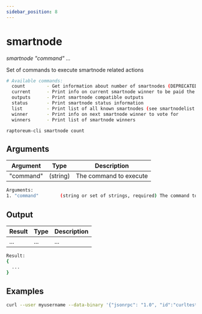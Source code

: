 ```yaml
---
sidebar_position: 8
---
```


# smartnode

*smartnode "command" ...*

Set of commands to execute smartnode related actions

```bash
# Available commands:
  count        - Get information about number of smartnodes (DEPRECATED options: 'total', 'ps', 'enabled', 'qualify', 'all')
  current      - Print info on current smartnode winner to be paid the next block (calculated locally)
  outputs      - Print smartnode compatible outputs
  status       - Print smartnode status information
  list         - Print list of all known smartnodes (see smartnodelist for more info)
  winner       - Print info on next smartnode winner to vote for
  winners      - Print list of smartnode winners
```

`raptoreum-cli smartnode count`

## Arguments

| Argument | Type | Description |
|--|--|--|
| "command" | (string) | The command to execute |

```bash
Arguments:
1. "command"        (string or set of strings, required) The command to execute
```

<!-- <ReactPlayer playing controls url={[
    {src: `${require('./assets/placeholder.webm').default}`, type: 'video/webm'}]} /> -->


## Output

| Result | Type | Description |
|--|--|--|
| ... | ... | ... |

```bash
Result:
{
  ...
}
```


## Examples

```bash
curl --user myusername --data-binary '{"jsonrpc": "1.0", "id":"curltest", "method": "smartnode", "params": ["count"] }' -H 'content-type: text/plain;' http://127.0.0.1:9998/
```

